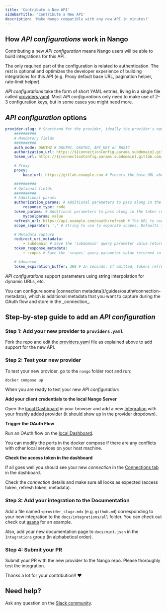 ```yaml
---
title: 'Contribute a New API'
sidebarTitle: 'Contribute a New API'
description: 'Make Nango compatible with any new API in minutes!'
---
```


## How _API configurations_ work in Nango

Contributing a new _API configuration_ means Nango users will be able to build integrations for this API.

The only required part of the configuration is related to authentication. The rest is optional and optimizes the developer experience of building integrations for this API (e.g. Proxy default base URL, pagination helper, rate-limit helper).

_API configurations_ take the form of short YAML entries, living in a single file called [providers.yaml](https://nango.dev/providers.yaml). Most _API configurations_ only need to make use of 2-3 configuration keys, but in some cases you might need more.

## _API configuration_ options

```yaml
provider-slug: # Shorthand for the provider, ideally the provider's name. Must be unique. Kebab case.
    ##########
    # Mandatory fields
    ##########
    auth_mode: OAUTH2 # OAUTH1, OAUTH2, API_KEY or BASIC
    authorization_url: https://${connectionConfig.params.subdomain}.gitlab.com/oauth/authorize # (OAuth) The URL of the authorization page for the OAuth service (supports string interpolation)
    token_url: https://${connectionConfig.params.subdomain}.gitlab.com/oauth/token # (OAuth 2) The URL for the token request (supports string interpolation)

    # Proxy
    proxy:
        base_url: https://gitlab.example.com # Presets the base URL when using the Proxy (supports string interpolation, e.g. Salesforce).

    ##########
    # Optional fields
    ##########
    # Additional params
    authorization_params: # Additional parameters to pass along in the authorization step
        response_type: code
    token_params: # Additional parameters to pass along in the token request
        mycoolparam: value
    refresh_url: https://api.example.com/oauth/refresh # The URL to use for refreshing the access token (only if different from token_url)
    scope_separator: ',' # String to use to separate scopes. Defaults to ' ' (1 space) if not provided

    # Metadata capture
    redirect_uri_metadata:
        - subdomain # Save the 'subdomain' query parameter value returned in the Redirect URI (Connection Metadata)
    token_response_metadata:
        - scopes # Save the 'scopes' query parameter value returned in the token response (Connection Metadata)

    # Advanced
    token_expiration_buffer: 360 # In seconds. If omitted, tokens refresh if fetched within 15mins of expiration. This field overrides this buffer (e.g. for APIs with very-short-lived tokens).
```

<Note>_API configurations_ support parameters using string interpolation for dynamic URLs, etc.</Note>

<Note>
    You can configure some [connection metadata](/guides/oauth#connection-metadata), which is additional metadata that you want to capture during the OAuth flow and store in the _connection_.
</Note>

## Step-by-step guide to add an _API configuration_

### Step 1: Add your new provider to `providers.yaml`

Fork the repo and edit the [providers.yaml](https://nango.dev/providers.yaml) file as explained
above to add support for the new API.

### Step 2: Test your new provider

To test your new provider, go to the `nango` folder root and run:

```bash
docker compose up
```

When you are ready to test your new _API configuration_:

**Add your client credentials to the local Nango Server**

Open the [local Dashboard](http://localhost:3003) in your browser and add a new
[Integration](/core-concepts#integrations) with your freshly added provider (it should show up in the provider
dropdown).

**Trigger the OAuth Flow**

Run an OAuth flow on the
[local Dashboard](http://localhost:3003/connection/create).

You can modify the ports in the docker compose if there are any conflicts with
other local services on your host machine.

**Check the access token in the dashboard**

If all goes well you should see your new _connection_ in the
[Connections tab](http://localhost:3003/connections) in the dashboard.

Check the _connection_ details and make sure all looks as expected (access token,
refresh token, metadata).

### Step 3: Add your integration to the Documentation

Add a file named `<provider_slug>.mdx` (e.g. `github.md`) corresponding to your
new integration to the `docs/integrations/all` folder. You can check out check out
[asana](/integrations/all/asana) for an example.

Also, add your new documentation page to `docs/mint.json` in the `Integrations` group (in alphabetical order).

### Step 4: Submit your PR

Submit your PR with the new provider to the Nango repo. Please thoroughly test
the integration.

Thanks a lot for your contribution!! ❤️

## Need help?

Ask any question on the [Slack community](https://nango.dev/slack).
